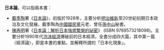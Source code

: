 '''日本論'''，可以指兩本書：
*[[戴季陶|戴季陶]]著《[[日本論|日本論]]》，初版於1928年，主要分析[[明治維新|明治維新]]至20世紀初期日本政治及文化發展。戴季陶為[[中國國民黨|中國國民黨]]元老、曾任[[孫中山|孫中山]]秘書。
*[[陳再明|陳再明]]著《[[日本論_(陳再明)|日本論：解析日本強盛繁榮的祕密]]》 (ISBN 9789573218098)。主要分析1990年代[[泡沫經濟|泡沫經濟]]爆破前的日本經濟。全書分成四大篇，其中第一篇〈經濟論〉，即是本書的重點，並解釋所謂的「日本化現象」。

{{disambig|Cat=三字作品消歧义}}